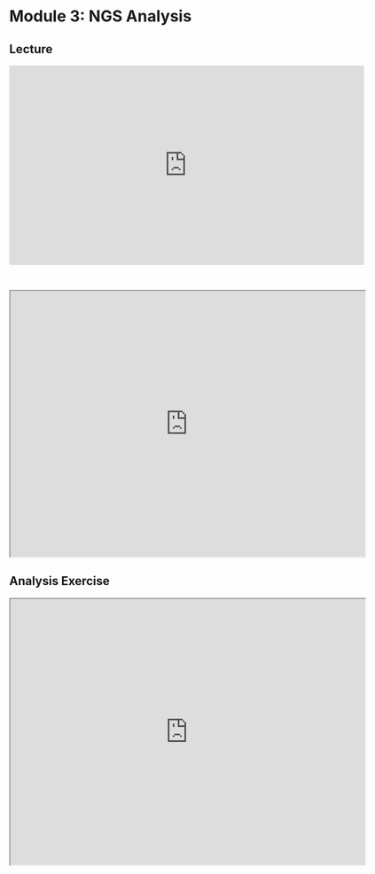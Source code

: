 # Module 3: NGS Analysis

## Lecture

<iframe width="640" height="360" src="https://www.youtube.com/embed/N1jXdejkDZs?si=4Asi1d19l4weQEXR" title="YouTube video player" frameborder="0" allow="accelerometer; autoplay; clipboard-write; encrypted-media; gyroscope; picture-in-picture; web-share" referrerpolicy="strict-origin-when-cross-origin" allowfullscreen></iframe>

<br>

<iframe src="https://drive.google.com/file/d/11Ce2wKUm-QSeAZAATvHSzGgvroli0Sya/preview" width="640" height="480" allow="autoplay"></iframe>

## Analysis Exercise

<iframe src="https://docs.google.com/document/d/e/2PACX-1vSQffBTLi-SNqhXkJzO48__7ywx5DkgyokR9EwTJiQCQYq7kVjalxt6t7prm1uyE-_MPuihIG22UebM/pub" width="640" height="480" allow="autoplay"></iframe>
